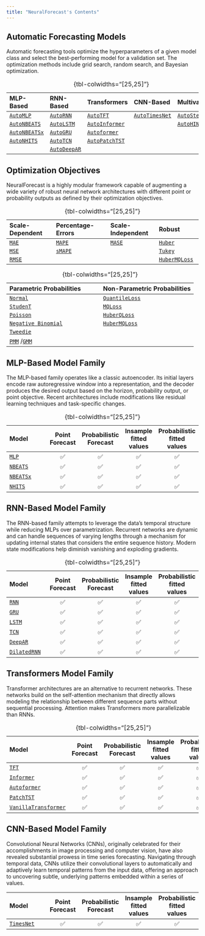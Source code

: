 ```yaml
---
title: "NeuralForecast's Contents"
---
```



## Automatic Forecasting Models
Automatic forecasting tools optimize the hyperparameters of a given model class and select the best-performing model for a validation set. The optimization methods include grid search, random search, and Bayesian optimization.

| MLP-Based                                 |RNN-Based                                | Transformers                                 | CNN-Based                                   | Multivariate                               |
|:------------------------------------------|:-------------------------------------   |:---------------------------------------------|:--------------------------------------------| :-------------------------------------------|
|[`AutoMLP`](../models.html#automlp)        |[`AutoRNN`](../models.html#autornn)      |[`AutoTFT`](../models.html#autotft)           |[`AutoTimesNet`](../models.html#autotimesnet)| [`AutoStemGNN`](../models.html#autostemgnn) |
|[`AutoNBEATS`](../models.html#autonbeats)  |[`AutoLSTM`](../models.html#autolstm)    |[`AutoInformer`](../models.html#autoinformer) |                                             | [`AutoHINT`](../models.html#autohint)       |
|[`AutoNBEATSx`](../models.html#autonbeatsx)|[`AutoGRU`](../models.html#autogru)      |[`Autoformer`](../models.html#autoautoformer) |                                             |                                             |
|[`AutoNHITS`](../models.html#autonhits)    |[`AutoTCN`](../models.html#autotcn)      |[`AutoPatchTST`](../models.html#autopatchtst) |                                             |                                             |
|                                           |[`AutoDeepAR`](../models.html#autodeepar)|                                              |                                             |                                             |
: {tbl-colwidths="[25,25]"}

## Optimization Objectives
NeuralForecast is a highly modular framework capable of augmenting a wide variety of robust neural network architectures with different point or probability outputs as defined by their optimization objectives.

| Scale-Dependent                                              | Percentage-Errors                                                     | Scale-Independent                                              | Robust                                                 |
|:-------------------------------------------------------------|:----------------------------------------------------------------------|:---------------------------------------------------------------|:-------------------------------------------------------|
|[`MAE`](../losses.pytorch.html#mean-absolute-error-mae)       |[`MAPE`](../losses.pytorch.html#mean-absolute-percentage-error-mape)   |[`MASE`](../losses.pytorch.html#mean-absolute-scaled-error-mase)|[`Huber`](../losses.pytorch.html#huber-loss)            |
|[`MSE`](../losses.pytorch.html#mean-squared-error-mse)        |[`sMAPE`](../losses.pytorch.html#symmetric-mape-smape)                 |                                                                |[`Tukey`](../losses.pytorch.html#tukey-loss)            |
|[`RMSE`](../losses.pytorch.html#root-mean-squared-error-rmse) |                                                                       |                                                                |[`HuberMQLoss`](../losses.pytorch.html#huberized-mqloss)|
: {tbl-colwidths="[25,25]"}

|Parametric Probabilities                                      | Non-Parametric Probabilities                                 |
|:-------------------------------------------------------------|:-------------------------------------------------------------|
|[`Normal`](../losses.pytorch.html#distributionloss)           |[`QuantileLoss`](../losses.pytorch.html#quantile-loss)        |
|[`StudenT`](../losses.pytorch.html#distributionloss)          |[`MQLoss`](../losses.pytorch.html#multi-quantile-loss-mqloss) |
|[`Poisson`](../losses.pytorch.html#distributionloss)          |[`HuberQLoss`](../losses.pytorch.html#huberized-quantile-loss)|
|[`Negative Binomial`](../losses.pytorch.html#distributionloss)|[`HuberMQLoss`](../losses.pytorch.html#huberized-mqloss)      |
|[`Tweedie`](../losses.pytorch.html#distributionloss)          |                                                              |
|[`PMM`](../losses.pytorch.html#poisson-mixture-mesh-pmm) /[`GMM`](../losses.pytorch.html#gaussian-mixture-mesh-gmm)  |       |
: {tbl-colwidths="[25,25]"}

## MLP-Based Model Family
The MLP-based family operates like a classic autoencoder. Its initial layers encode raw autoregressive window into a representation, and the decoder produces the desired output based on the horizon, probability output, or point objective. Recent architectures include modifications like residual learning techniques and task-specific changes.

|Model                                     | Point Forecast | Probabilistic Forecast | Insample fitted values | Probabilistic fitted values  |
|:-----------------------------------------|:--------------:|:----------------------:|:----------------------:|:----------------------------:|
|[`MLP`](../models.mlp.html)               |✅              |✅                      |✅                      |✅                            |
|[`NBEATS`](../models.nbeats.html)         |✅              |✅                      |✅                      |✅                            |
|[`NBEATSx`](../models.nbeatsx.html)       |✅              |✅                      |✅                      |✅                            |
|[`NHITS`](../models.nhits.html)           |✅              |✅                      |✅                      |✅                            |
: {tbl-colwidths="[25,25]"}

## RNN-Based Model Family
The RNN-based family attempts to leverage the data's temporal structure while reducing MLPs over parametrization. Recurrent networks are dynamic and can handle sequences of varying lengths through a mechanism for updating internal states that considers the entire sequence history. Modern state modifications help diminish vanishing and exploding gradients.

|Model                                       | Point Forecast   | Probabilistic Forecast | Insample fitted values | Probabilistic fitted values  |
|:-------------------------------------------|:----------------:|:----------------------:|:----------------------:|:----------------------------:|
|[`RNN`](../models.rnn.html)                 |✅                |✅                      |✅                      |✅                            |
|[`GRU`](../models.gru.html)                 |✅                |✅                      |✅                      |✅                            |
|[`LSTM`](../models.lstm.html)               |✅                |✅                      |✅                      |✅                            |
|[`TCN`](../models.tcn.html)                 |✅                |✅                      |✅                      |✅                            |
|[`DeepAR`](../models.deepar.html)           |✅                |✅                      |✅                      |✅                            |
|[`DilatedRNN`](../models.dilated_rnn.html)  |✅                |✅                      |✅                      |✅                            |
: {tbl-colwidths="[25,25]"}

## Transformers Model Family
Transformer architectures are an alternative to recurrent networks. These networks build on the self-attention mechanism that directly allows modeling the relationship between different sequence parts without sequential processing. Attention makes Transformers more parallelizable than RNNs.

|Model                                                      | Point Forecast   | Probabilistic Forecast | Insample fitted values | Probabilistic fitted values  |
|:----------------------------------------------------------|:----------------:|:----------------------:|:----------------------:|:----------------------------:|
|[`TFT`](../models.tft.html)                                |✅                |✅                      |✅                      |✅                            |
|[`Informer`](../models.informer.html)                      |✅                |✅                      |✅                      |✅                            |
|[`Autoformer`](../models.autoformer.html)                  |✅                |✅                      |✅                      |✅                            |
|[`PatchTST`](../models.patchtst.html)                      |✅                |✅                      |✅                      |✅                            |
|[`VanillaTransformer`](../models.vanillatransformer.html)  |✅                |✅                      |✅                      |✅                            |
: {tbl-colwidths="[25,25]"}

## CNN-Based Model Family
Convolutional Neural Networks (CNNs), originally celebrated for their accomplishments in image processing and computer vision, have also revealed substantial prowess in time series forecasting. Navigating through temporal data, CNNs utilize their convolutional layers to automatically and adaptively learn temporal patterns from the input data, offering an approach to uncovering subtle, underlying patterns embedded within a series of values.

|Model                                                      | Point Forecast   | Probabilistic Forecast | Insample fitted values | Probabilistic fitted values  |
|:----------------------------------------------------------|:----------------:|:----------------------:|:----------------------:|:----------------------------:|
|[`TimesNet`](../models.timesnet.html)                      |✅                |✅                      |✅                      |✅                            |
